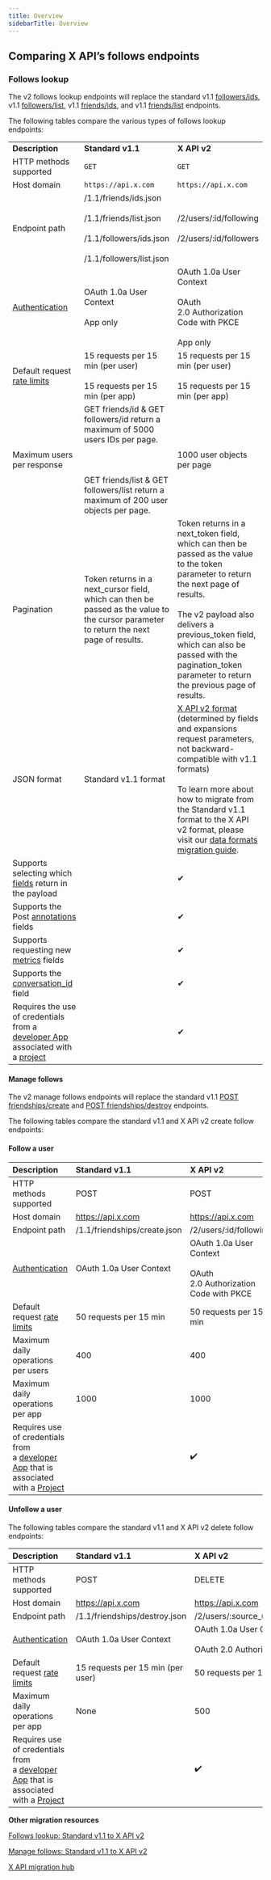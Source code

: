 ---
title: Overview
sidebarTitle: Overview
---


## Comparing X API’s follows endpoints

### Follows lookup

The v2 follows lookup endpoints will replace the standard v1.1 [followers/ids](https://developer.x.com/en/docs/twitter-api/v1/accounts-and-users/follow-search-get-users/api-reference/get-followers-ids), v1.1 [followers/list](https://developer.x.com/en/docs/twitter-api/v1/accounts-and-users/follow-search-get-users/api-reference/get-followers-list), v1.1 [friends/ids](https://developer.x.com/en/docs/twitter-api/v1/accounts-and-users/follow-search-get-users/api-reference/get-friends-ids), and v1.1 [friends/list](https://developer.x.com/en/docs/twitter-api/v1/accounts-and-users/follow-search-get-users/api-reference/get-friends-list) endpoints.

The following tables compare the various types of follows lookup endpoints:

|     |     |     |
| :--- | :--- | :--- |
| **Description** | **Standard v1.1** | **X API v2** |
| HTTP methods supported | `GET` | `GET` |
| Host domain | `https://api.x.com` | `https://api.x.com` |
| Endpoint path | /1.1/friends/ids.json<br/><br/>/1.1/friends/list.json<br/><br/>/1.1/followers/ids.json<br/><br/>/1.1/followers/list.json | /2/users/:id/following<br/><br/>/2/users/:id/followers |
| [Authentication](/resources/fundamentals/authentication) | OAuth 1.0a User Context<br/><br/>App only | OAuth 1.0a User Context<br/><br/>OAuth 2.0 Authorization Code with PKCE<br/><br/>App only |
| Default request [rate limits](/resources/fundamentals/rate-limits) | 15 requests per 15 min (per user)<br/><br/>15 requests per 15 min (per app) | 15 requests per 15 min (per user)<br/><br/>15 requests per 15 min (per app) |
| Maximum users per response | GET friends/id & GET followers/id return a maximum of 5000 users IDs per page.<br/><br/>  <br/><br/>GET friends/list & GET followers/list return a maximum of 200 user objects per page. | 1000 user objects per page |
| Pagination | Token returns in a next_cursor field, which can then be passed as the value to the cursor parameter to return the next page of results. | Token returns in a next_token field, which can then be passed as the value to the token parameter to return the next page of results.<br/><br/>The v2 payload also delivers a previous_token field, which can also be passed with the pagination_token parameter to return the previous page of results. |
| JSON format | Standard v1.1 format | [X API v2 format](/x-api/fundamentals/data-dictionary) (determined by fields and expansions request parameters, not backward-compatible with v1.1 formats)<br/><br/>To learn more about how to migrate from the Standard v1.1 format to the X API v2 format, please visit our [data formats migration guide](/x-api/migrate/data-format-migration). |
| Supports selecting which [fields](/x-api/fundamentals/data-dictionary) return in the payload |     | ✔   |
| Supports the Post [annotations](/x-api/fundamentals/post-annotations) fields |     | ✔   |
| Supports requesting new [metrics](/x-api/fundamentals/metrics) fields |     | ✔   |
| Supports the [conversation_id](/x-api/fundamentals/conversation-id) field |     | ✔   |
| Requires the use of credentials from a [developer App](/resources/fundamentals/developer-apps) associated with a [project](/resources/fundamentals/projects) |     | ✔   |

#### Manage follows

The v2 manage follows endpoints will replace the standard v1.1 [POST friendships/create](https://developer.x.com/en/docs/twitter-api/v1/accounts-and-users/follow-search-get-users/api-reference/post-friendships-create) and [POST friendships/destroy](https://developer.x.com/en/docs/twitter-api/v1/accounts-and-users/follow-search-get-users/api-reference/post-friendships-destroy) endpoints.

The following tables compare the standard v1.1 and X API v2 create follow endpoints:

#### Follow a user

| Description | Standard v1.1 | X API v2 |
| :--- | :--- | :--- |
| HTTP methods supported | POST | POST |
| Host domain | https://api.x.com | https://api.x.com |
| Endpoint path | /1.1/friendships/create.json | /2/users/:id/following |
| [Authentication](/resources/fundamentals/authentication) | OAuth 1.0a User Context | OAuth 1.0a User Context<br/><br/>OAuth 2.0 Authorization Code with PKCE |
| Default request [rate limits](/resources/fundamentals/rate-limits) | 50 requests per 15 min | 50 requests per 15 min |
| Maximum daily operations per users | 400 | 400 |
| Maximum daily operations per app | 1000 | 1000 |
| Requires use of credentials from a [developer App](/resources/fundamentals/developer-apps) that is associated with a [Project](/resources/fundamentals/projects) |     | ✔️  |

#### Unfollow a user

The following tables compare the standard v1.1 and X API v2 delete follow endpoints:

| Description | Standard v1.1 | X API v2 |
| :--- | :--- | :--- |
| HTTP methods supported | POST | DELETE |
| Host domain | https://api.x.com | https://api.x.com |
| Endpoint path | /1.1/friendships/destroy.json | /2/users/:source\_user\_id/following/:target\_user\_id |
| [Authentication](/resources/fundamentals/authentication) | OAuth 1.0a User Context | OAuth 1.0a User Context<br/><br/>OAuth 2.0 Authorization Code with PKCE |
| Default request [rate limits](/resources/fundamentals/rate-limits) | 15 requests per 15 min (per user) | 50 requests per 15 min (per user) |
| Maximum daily operations per app | None | 500 |
| Requires use of credentials from a [developer App](/resources/fundamentals/developer-apps) that is associated with a [Project](/resources/fundamentals/projects) |     | ✔️  |

**Other migration resources**

[Follows lookup: Standard v1.1 to X API v2](/x-api/users/follows/migrate/standard-to-twitter-api-v2)

[Manage follows: Standard v1.1 to X API v2](/x-api/users/follows#manage-follows-standard-v1-1-compared-to-x-api-v2)

[X API migration hub](/x-api/migrate/overview)
